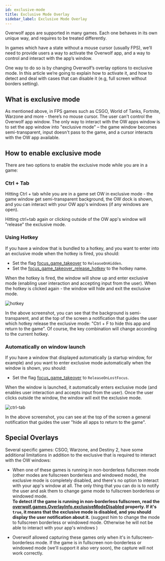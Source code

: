 ```yaml
---
id: exclusive-mode
title: Exclusive Mode Overlay
sidebar_label: Exclusive Mode Overlay
---
```


Overwolf apps are supported in many games. Each one behaves in its own unique way, and requires to be treated differently.

In games which have a state without a mouse cursor (usually FPS), we’ll need to provide users a way to activate the Overwolf app, and a way to control and interact with the app’s window.

One way to do so is by changing Overwolf’s overlay options to exclusive mode. In this article we’re going to explain how to activate it, and how to detect and deal with cases that can disable it (e.g, full screen without borders setting).

## What is exclusive mode

As mentioned above, in FPS games such as CSGO, World of Tanks, Fortnite, Warzone and more - there’s no mouse cursor. The user can't control the Overwolf app window. The only way to interact with the OW apps window is to set the app window into "exclusive mode" – the game window becomes semi-transparent, input doesn't pass to the game, and a cursor interacts with the OW app available.

## How to enable exclusive mode

There are two options to enable the exclusive mode while you are in a game:

### Ctrl + Tab

Hitting Ctrl + tab while you are in a game set OW in exclusive mode - the game window get semi-transparent background, the OW dock is shown, and you can interact with your OW app's windows (if any windows are open).  

Hitting ctrl+tab again or clicking outside of the OW app's window will "release" the exclusive mode.

### Using Hotkey

If you have a window that is bundled to a hotkey, and you want to enter into an exclusive mode when the hotkey is fired, you should:

* Set the flag [focus_game_takeover](/api/manifest#focus_game_takeover) to `ReleaseOnHidden`.
* Set the [focus_game_takeover_release_hotkey](/api/manifest#focus_game_takeover_release_hotkey) to the hotkey name. 

When the hotkey is fired, the window will show up and enter exclusive mode (enabling user interaction and accepting input from the user). When the hotkey is clicked again - the window will hide and exit the exclusive mode.

![hotkey](/assets/exclusive-mode/hotkey.png)

In the above screenshot, you can see that the background is semi-transparent, and at the top of the screen a notification that guides the user which hotkey release the exclusive mode: "Ctrl + F to hide this app and return to the game". Of course, the key combination will change according to the current hotkey.

### Automatically on window launch

If you have a window that displayed automatically (a startup window, for example) and you want to enter exclusive mode automatically when the window is shown, you should:

* Set the flag [focus_game_takeover](/api/manifest#focus_game_takeover) to `ReleaseOnLostFocus`.

When the window is launched, it automatically enters exclusive mode (and enables user interaction and accepts input from the user).
Once the user clicks outside the window, the window will exit the exclusive mode.

![ctrl-tab](/assets/exclusive-mode/ctrl-tab.png)

In the above screenshot, you can see at the top of the screen a general notification that guides the user "hide all apps to return to the game".

## Special Overlays

Several specific games: CSGO, Warzone, and Destiny 2, have some additional limitations in addition to the exclusive that is required to interact with the OW windows: 

* When one of these games is running in non-borderless fullscreen mode (other modes are fullscreen borderless and windowed mode), the exclusive mode is completely disabled, and there's no option to interact with your app's window at all.  The only thing that you can do is to notify the user and ask them to change game mode to fullscreen borderless or windowed mode.  
  **To detect if the game is running in non-borderless fullscreen, read the [overwolf.games.OverlayInfo.exclusiveModeDisabled](/api/games#overlayinfo-object) property. If it's `true`, it means that the exclusive mode is disabled, and you should display the user notification about it.** (suggest him to change the mode to fullscreen borderless or windowed mode. Otherwise he will not be able to interact with your app's windows )

* Overwolf allowed capturing these games only when it's in fullscreen-borderless mode. If the game is in fullscreen non-borderless or windowed mode (we'll support it also very soon), the capture will not work correctly.
